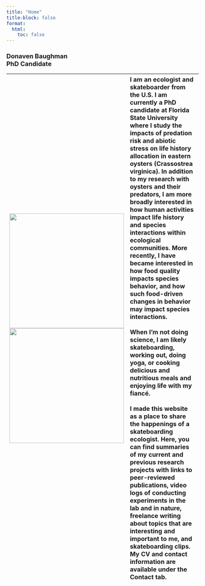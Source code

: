 ```yaml
---
title: "Home"
title-block: false
format: 
  html:
    toc: false
---
```


### Donaven Baughman<br> PhD Candidate

| ![](images/Me%20working%20on%20intertidal%20cage-01.png){width="300"}<br>![](images/intertidal_1.JPG){width="300"} | I am an ecologist and skateboarder from the U.S. I am currently a PhD candidate at Florida State University where I study the impacts of predation risk and abiotic stress on life history allocation in eastern oysters (Crassostrea virginica). In addition to my research with oysters and their predators, I am more broadly interested in how human activities impact life history and species interactions within ecological communities. More recently, I have became interested in how food quality impacts species behavior, and how such food-driven changes in behavior may impact species interactions. <br><br> When I'm not doing science, I am likely skateboarding, working out, doing yoga, or cooking delicious and nutritious meals and enjoying life with my fiancé. <br><br> I made this website as a place to share the happenings of a skateboarding ecologist. Here, you can find summaries of my current and previous research projects with links to peer-reviewed publications, video logs of conducting experiments in the lab and in nature, freelance writing about topics that are interesting and important to me, and skateboarding clips. My CV and contact information are available under the Contact tab. |
|:---|:---|

```r
```

